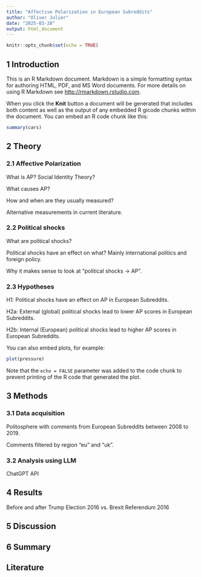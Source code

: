 ```yaml
---
title: "Affective Polarization in European Subreddits"
author: "Oliver Julier"
date: "2025-03-28"
output: html_document
---
```


```r
knitr::opts_chunk$set(echo = TRUE)
```

## 1 Introduction

This is an R Markdown document. Markdown is a simple formatting syntax for authoring HTML, PDF, and MS Word documents. For more details on using R Markdown see <http://rmarkdown.rstudio.com>.

When you click the **Knit** button a document will be generated that includes both content as well as the output of any embedded R gicode chunks within the document. You can embed an R code chunk like this:

```r
summary(cars)
```

## 2 Theory

### 2.1 Affective Polarization

What is AP? Social Identity Theory?

What causes AP?

How and when are they usually measured?

Alternative measurements in current literature.

### 2.2 Political shocks

What are political shocks?

Political shocks have an effect on what? Mainly international politics and foreign policy.

Why it makes sense to look at "political shocks -> AP".

### 2.3 Hypotheses

H1: Political shocks have an effect on AP in European Subreddits.

H2a: External (global) political shocks lead to lower AP scores in European Subreddits.

H2b: Internal (European) political shocks lead to higher AP scores in European Subreddits.

You can also embed plots, for example:

```r
plot(pressure)
```

Note that the `echo = FALSE` parameter was added to the code chunk to prevent printing of the R code that generated the plot.

## 3 Methods

### 3.1 Data acquisition

Politosphere with comments from European Subreddits between 2008 to 2019.

Comments filtered by region "eu" and "uk".

### 3.2 Analysis using LLM

ChatGPT API

## 4 Results

Before and after Trump Election 2016 vs. Brexit Referendum 2016

## 5 Discussion

## 6 Summary

## Literature
